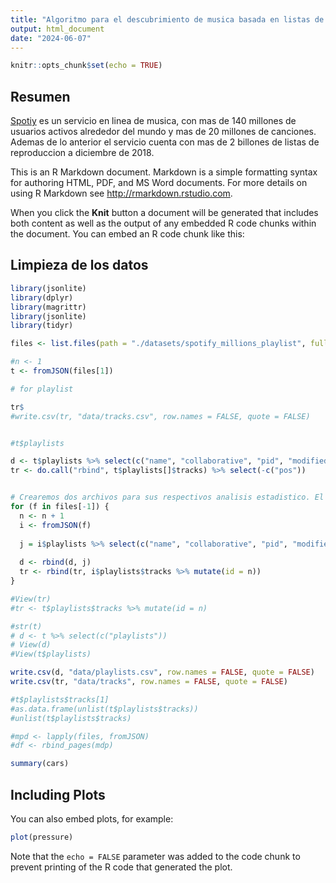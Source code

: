 ```yaml
---
title: "Algoritmo para el descubrimiento de musica basada en listas de reproducciones"
output: html_document
date: "2024-06-07"
---
```


```r
knitr::opts_chunk$set(echo = TRUE)
```

## Resumen

[Spotiy](https://spotify.com) es un servicio en linea de musica, con mas de 140 millones de usuarios activos alrededor del mundo y mas de 20 millones de canciones. Ademas de lo anterior el servicio cuenta con mas de 2 billones de listas de reproduccion a diciembre de 2018.


This is an R Markdown document. Markdown is a simple formatting syntax for authoring HTML, PDF, and MS Word documents. For more details on using R Markdown see <http://rmarkdown.rstudio.com>.

When you click the **Knit** button a document will be generated that includes both content as well as the output of any embedded R code chunks within the document. You can embed an R code chunk like this:

## Limpieza de los datos
```r
library(jsonlite)
library(dplyr)
library(magrittr)
library(jsonlite)
library(tidyr)

files <- list.files(path = "./datasets/spotify_millions_playlist", full.names = TRUE)

#n <- 1
t <- fromJSON(files[1])

# for playlist

tr$
#write.csv(tr, "data/tracks.csv", row.names = FALSE, quote = FALSE)


#t$playlists

d <- t$playlists %>% select(c("name", "collaborative", "pid", "modified_at", "num_tracks", "num_albums", "num_followers"))
tr <- do.call("rbind", t$playlists[]$tracks) %>% select(-c("pos"))


# Crearemos dos archivos para sus respectivos analisis estadistico. El primer archivo es la lista de listas de reproduccion, mientras que el segundo es la lista de canciones encontradas en las listas de reproduccion.
for (f in files[-1]) {
  n <- n + 1
  i <- fromJSON(f)
  
  j = i$playlists %>% select(c("name", "collaborative", "pid", "modified_at", "num_tracks", "num_albums", "num_followers"))
  
  d <- rbind(d, j)
  tr <- rbind(tr, i$playlists$tracks %>% mutate(id = n))
}

#View(tr)
#tr <- t$playlists$tracks %>% mutate(id = n)

#str(t)
# d <- t %>% select(c("playlists"))
# View(d)
#View(t$playlists)

write.csv(d, "data/playlists.csv", row.names = FALSE, quote = FALSE)
write.csv(tr, "data/tracks", row.names = FALSE, quote = FALSE)

#t$playlists$tracks[1]
#as.data.frame(unlist(t$playlists$tracks))
#unlist(t$playlists$tracks)

#mpd <- lapply(files, fromJSON)
#df <- rbind_pages(mdp)
```

```r
summary(cars)
```

## Including Plots

You can also embed plots, for example:

```r
plot(pressure)
```

Note that the `echo = FALSE` parameter was added to the code chunk to prevent printing of the R code that generated the plot.

